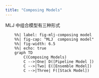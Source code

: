 ```yaml
---
title: "Composing Models"
---
```


MLJ 中组合模型有三种形式

```mermaid
    %%| label: fig-mlj-composing model
    %%| fig-cap: "MLJ  composing model"
    %%| fig-width: 6.5
    %%| echo: true
    graph TD
        C(Composing Models)
        C -->|One| D([Pipeline Model ])
        C -->|Two| E([Ensemble Model])
        C -->|Three| F([Stack Model])
```
